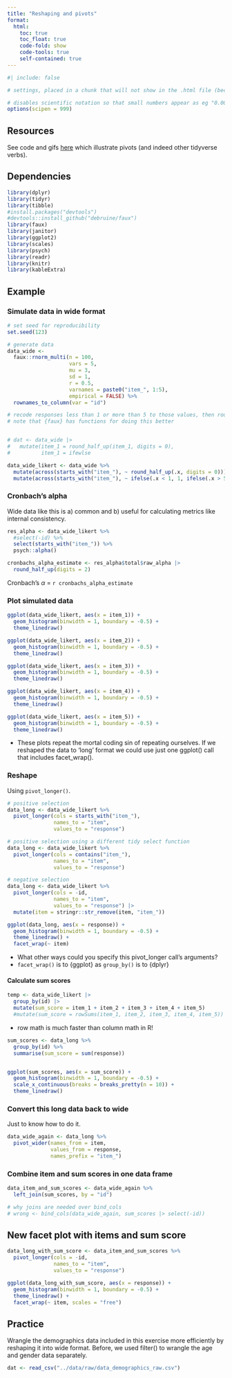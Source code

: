 ```yaml
---
title: "Reshaping and pivots"
format:
  html:
    toc: true
    toc_float: true
    code-fold: show
    code-tools: true
    self-contained: true
---
```


```r
#| include: false

# settings, placed in a chunk that will not show in the .html file (because include=FALSE) 

# disables scientific notation so that small numbers appear as eg "0.00001" rather than "1e-05"
options(scipen = 999)  

```

## Resources

See code and gifs [here](https://github.com/gadenbuie/tidyexplain?tab=readme-ov-file#pivot-wider-and-longer) which illustrate pivots (and indeed other tidyverse verbs).

## Dependencies

```r

library(dplyr)
library(tidyr)
library(tibble)
#install.packages("devtools")
#devtools::install_github("debruine/faux")
library(faux)
library(janitor)
library(ggplot2)
library(scales)
library(psych)
library(readr)
library(knitr)
library(kableExtra)

```

## Example

### Simulate data in wide format

```r

# set seed for reproducibility
set.seed(123)

# generate data 
data_wide <- 
  faux::rnorm_multi(n = 100,
                    vars = 5,
                    mu = 3,
                    sd = 1,
                    r = 0.5,
                    varnames = paste0("item_", 1:5),
                    empirical = FALSE) %>%
  rownames_to_column(var = "id")

# recode responses less than 1 or more than 5 to those values, then round scores to whole numbers
# note that {faux} has functions for doing this better


# dat <- data_wide |>
#   mutate(item_1 = round_half_up(item_1, digits = 0),
#          item_1 = ifewlse

data_wide_likert <- data_wide %>%
  mutate(across(starts_with("item_"), ~ round_half_up(.x, digits = 0))) %>%
  mutate(across(starts_with("item_"), ~ ifelse(.x < 1, 1, ifelse(.x > 5, 5, .x))))

```

### Cronbach's alpha

Wide data like this is a) common and b) useful for calculating metrics like internal consistency.

```r

res_alpha <- data_wide_likert %>%
  #select(-id) %>%
  select(starts_with("item_")) %>%
  psych::alpha()

cronbachs_alpha_estimate <- res_alpha$total$raw_alpha |>
  round_half_up(digits = 2)

```

Cronbach's $\alpha$ = `r cronbachs_alpha_estimate`

### Plot simulated data

```r

ggplot(data_wide_likert, aes(x = item_1)) +
  geom_histogram(binwidth = 1, boundary = -0.5) +
  theme_linedraw()

ggplot(data_wide_likert, aes(x = item_2)) +
  geom_histogram(binwidth = 1, boundary = -0.5) +
  theme_linedraw()

ggplot(data_wide_likert, aes(x = item_3)) +
  geom_histogram(binwidth = 1, boundary = -0.5) +
  theme_linedraw()

ggplot(data_wide_likert, aes(x = item_4)) +
  geom_histogram(binwidth = 1, boundary = -0.5) +
  theme_linedraw()

ggplot(data_wide_likert, aes(x = item_5)) +
  geom_histogram(binwidth = 1, boundary = -0.5) +
  theme_linedraw()

```

-   These plots repeat the mortal coding sin of repeating ourselves. If we reshaped the data to 'long' format we could use just one ggplot() call that includes facet_wrap().

### Reshape

Using `pivot_longer()`.

```r

# positive selection
data_long <- data_wide_likert %>%
  pivot_longer(cols = starts_with("item_"),
               names_to = "item",
               values_to = "response")

# positive selection using a different tidy select function
data_long <- data_wide_likert %>%
  pivot_longer(cols = contains("item_"),
               names_to = "item",
               values_to = "response")

# negative selection
data_long <- data_wide_likert %>%
  pivot_longer(cols = -id,
               names_to = "item",
               values_to = "response") |>
  mutate(item = stringr::str_remove(item, "item_"))

ggplot(data_long, aes(x = response)) +
  geom_histogram(binwidth = 1, boundary = -0.5) +
  theme_linedraw() +
  facet_wrap(~ item)

```

-   What other ways could you specify this pivot_longer call's arguments?
-   `facet_wrap()` is to {ggplot} as `group_by()` is to {dplyr}

#### Calculate sum scores

```r

temp <- data_wide_likert |>
  group_by(id) |>
  mutate(sum_score = item_1 + item_2 + item_3 + item_4 + item_5)
  #mutate(sum_score = rowSums(item_1, item_2, item_3, item_4, item_5))

```

-   row math is much faster than column math in R!

```r

sum_scores <- data_long %>%
  group_by(id) %>%
  summarise(sum_score = sum(response))


ggplot(sum_scores, aes(x = sum_score)) +
  geom_histogram(binwidth = 1, boundary = -0.5) +
  scale_x_continuous(breaks = breaks_pretty(n = 10)) +
  theme_linedraw()

```

### Convert this long data back to wide

Just to know how to do it.

```r

data_wide_again <- data_long %>%
  pivot_wider(names_from = item,
              values_from = response,
              names_prefix = "item_")

```

### Combine item and sum scores in one data frame

```r

data_item_and_sum_scores <- data_wide_again %>%
  left_join(sum_scores, by = "id")

# why joins are needed over bind_cols 
# wrong <- bind_cols(data_wide_again, sum_scores |> select(-id))

```

## New facet plot with items and sum score

```r

data_long_with_sum_score <- data_item_and_sum_scores %>%
  pivot_longer(cols = -id,
               names_to = "item",
               values_to = "response")

ggplot(data_long_with_sum_score, aes(x = response)) +
  geom_histogram(binwidth = 1, boundary = -0.5) +
  theme_linedraw() +
  facet_wrap(~ item, scales = "free")

```

## Practice

Wrangle the demographics data included in this exercise more efficiently by reshaping it into wide format. Before, we used filter() to wrangle the age and gender data separately.

```r

dat <- read_csv("../data/raw/data_demographics_raw.csv")

```

